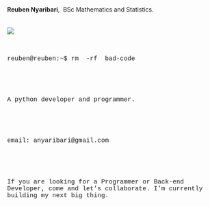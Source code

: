 \
\
 **Reuben Nyaribari**, \ BSc Mathematics and Statistics.
\
\
\
![](./reuben.jpeg)
\
\
\
<p style="font-family: courier, courier; font-size:11pt; font-style:courier">
    reuben@reuben:~$  rm \ -rf \ bad-code
</p>
\
\
\
<p style="font-family: courier, courier; font-size:11pt; font-style:courier">
    A python developer and programmer.
</p>
\
\
\
<p style="font-family: courier, courier; font-size:11pt; font-style:courier">
    email: anyaribari@gmail.com
</p>
\
\
\
<p style="font-family: courier, courier; font-size:11pt; font-style:courier">
    If you are looking for a Programmer or Back-end Developer, come and let's collaborate. I’m currently building my next big thing.
</p>



